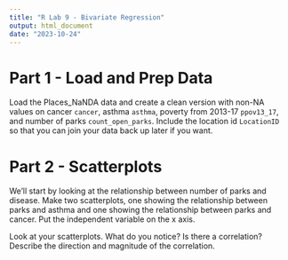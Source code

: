 ```yaml
---
title: "R Lab 9 - Bivariate Regression"
output: html_document
date: "2023-10-24"
---
```



# Part 1 - Load and Prep Data

Load the Places_NaNDA data and create a clean version with non-NA values on cancer `cancer`, asthma `asthma`, poverty from 2013-17 `ppov13_17`, and number of parks `count_open_parks`. Include the location id `LocationID` so that you can join your data back up later if you want.


# Part 2 - Scatterplots

We'll start by looking at the relationship between number of parks and disease. Make two scatterplots, one showing the relationship between parks and asthma and one showing the relationship between parks and cancer. Put the independent variable on the x axis.

Look at your scatterplots. What do you notice? Is there a correlation? Describe the direction and magnitude of the correlation.